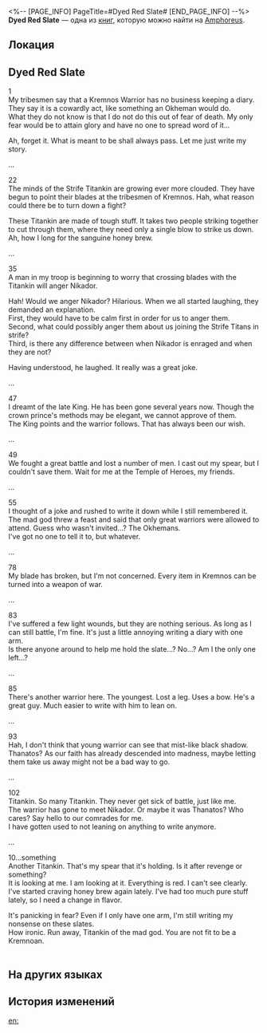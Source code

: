 <%-- [PAGE_INFO]
PageTitle=#Dyed Red Slate#
[END_PAGE_INFO] --%>
{{Дополнить}}
{{Книга Инфобокс
|id           = 470
|partIds      = 190781
|Название     = 
|Изображение  = Предмет Книга Амфореус 4.png
|Мир          = Amphoreus
|Томов        = 1
|Автор        = <!--нужно добавить-->
|Описание     = A fragmented narrative discovered on the outskirts of Castrum Kremnos. It tells of how a heroic Kremnos Warrior met their end in battle.
|Том1         = {{tx}}
|Источник1    = {{tx|Отсутствует источник}}
|Персонажи    = Nikador; Thanatos
|Фракции      = 
}}
'''Dyed Red Slate''' — одна из [[Книги|книг]], которую можно найти на [[Amphoreus]].

==Локация==
{{Отметка карты|<!--название карты-->|<!--id отметки-->}}

==Dyed Red Slate==
1<br />
My tribesmen say that a Kremnos Warrior has no business keeping a diary. They say it is a cowardly act, like something an Okheman would do.<br />
What they do not know is that I do not do this out of fear of death. My only fear would be to attain glory and have no one to spread word of it...

Ah, forget it. What is meant to be shall always pass. Let me just write my story.

...

22<br />
The minds of the Strife Titankin are growing ever more clouded. They have begun to point their blades at the tribesmen of Kremnos. Hah, what reason could there be to turn down a fight?

These Titankin are made of tough stuff. It takes two people striking together to cut through them, where they need only a single blow to strike us down.<br />
Ah, how I long for the sanguine honey brew.

...

35<br />
A man in my troop is beginning to worry that crossing blades with the Titankin will anger Nikador.

Hah! Would we anger Nikador? Hilarious. When we all started laughing, they demanded an explanation.<br />
First, they would have to be calm first in order for us to anger them.<br />
Second, what could possibly anger them about us joining the Strife Titans in strife?<br />
Third, is there any difference between when Nikador is enraged and when they are not?

Having understood, he laughed. It really was a great joke.

...

47<br />
I dreamt of the late King. He has been gone several years now. Though the crown prince's methods may be elegant, we cannot approve of them.<br />
The King points and the warrior follows. That has always been our wish.

...

49<br />
We fought a great battle and lost a number of men. I cast out my spear, but I couldn't save them. Wait for me at the Temple of Heroes, my friends.

...

55<br />
I thought of a joke and rushed to write it down while I still remembered it.<br />
The mad god threw a feast and said that only great warriors were allowed to attend. Guess who wasn't invited...? The Okhemans.<br />
I've got no one to tell it to, but whatever.

...

78<br />
My blade has broken, but I'm not concerned. Every item in Kremnos can be turned into a weapon of war.

...

83<br />
I've suffered a few light wounds, but they are nothing serious. As long as I can still battle, I'm fine. It's just a little annoying writing a diary with one arm.<br />
Is there anyone around to help me hold the slate...? No...? Am I the only one left...?

...

85<br />
There's another warrior here. The youngest. Lost a leg. Uses a bow. He's a great guy. Much easier to write with him to lean on.

...

93<br />
Hah, I don't think that young warrior can see that mist-like black shadow.<br />
Thanatos? As our faith has already descended into madness, maybe letting them take us away might not be a bad way to go.

...

102<br />
Titankin. So many Titankin. They never get sick of battle, just like me.<br />
The warrior has gone to meet Nikador. Or maybe it was Thanatos? Who cares? Say hello to our comrades for me.<br />
I have gotten used to not leaning on anything to write anymore.

...

10...something<br />
Another Titankin. That's my spear that it's holding. Is it after revenge or something?<br />
It is looking at me. I am looking at it. Everything is red. I can't see clearly.<br />
I've started craving honey brew again lately. I've had too much pure stuff lately, so I need a change in flavor.

It's panicking in fear? Even if I only have one arm, I'm still writing my nonsense on these slates.<br />
How ironic. Run away, Titankin of the mad god. You are not fit to be a Kremnoan.<br />
'''{{Размер|36|Strife}}'''<br />
'''{{Размер|36|Honor}}'''

==На других языках==
{{На других языках
|en   = Dyed Red Slate
|zhs  = 染红的石板
|zht  = 染紅的石板
|ja   = 赤く染まった石板
|ko   = 붉게 물든 석판
|es   = Losa teñida de rojo
|fr   = Tablette rouge
|ru   = Окроплённые кровью скрижали
|th   = แผ่นหินที่ย้อมสีแดง
|vi   = Phiến Đá Nhuốm Đỏ
|de   = Rot gefärbte Tafel
|id   = Prasasti Berwarna Merah
|pt   = Placa Vermelha Tingida
}}

==История изменений==
{{История изменений|3.5}}

[[en:]]